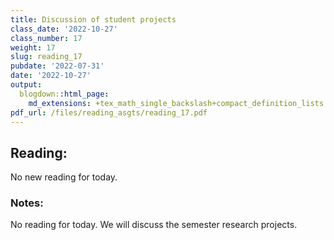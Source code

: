 ```yaml
---
title: Discussion of student projects
class_date: '2022-10-27'
class_number: 17
weight: 17
slug: reading_17
pubdate: '2022-07-31'
date: '2022-10-27'
output:
  blogdown::html_page:
    md_extensions: +tex_math_single_backslash+compact_definition_lists
pdf_url: /files/reading_asgts/reading_17.pdf
---
```

## Reading:

No new reading for today.

### Notes:

No reading for today. We will discuss the semester research projects.
